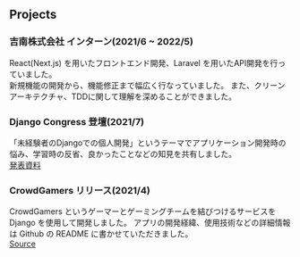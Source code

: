 ## Projects

### 吉南株式会社 インターン(2021/6 ~ 2022/5)

React(Next.js) を用いたフロントエンド開発、Laravel を用いたAPI開発を行っていました。  
新規機能の開発から、機能修正まで幅広く行なっていました。
また、クリーンアーキテクチャ、TDDに関して理解を深めることができました。


### Django Congress 登壇(2021/7)

「未経験者のDjangoでの個人開発」というテーマでアプリケーション開発時の悩み、学習時の反省、良かったことなどの知見を共有しました。  
[発表資料]( https://speakerdeck.com/haruu_iq/wei-jing-yan-zhe-falsedjangodefalsege-ren-kai-fa)


### CrowdGamers リリース(2021/4)

CrowdGamers というゲーマーとゲーミングチームを結びつけるサービスを Django を使用して開発しました。
アプリの開発経緯、使用技術などの詳細情報は Github の README に書かせていただきました。  
[Source](https://github.com/haruu8/CrowdGamers)
